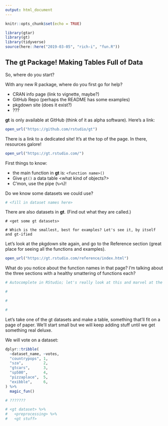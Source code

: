 ```yaml
---
output: html_document
---
```


```r
knitr::opts_chunk$set(echo = TRUE)

library(gtar)
library(gt)
library(tidyverse)
source(here::here("2019-03-05", "rich-i", "fun.R"))
```

## The **gt** Package! Making Tables Full of Data 

So, where do you start?

With any new R package, where do you first go for help?

- CRAN info page (link to vignette, maybe?)
- GitHub Repo (perhaps the README has some examples)
- pkgdown site (does it exist?)
- ???

**gt** is only available at GitHub (think of it as alpha software). Here's a link:

```r
open_url("https://github.com/rstudio/gt")
```

There is a link to a dedicated site! It's at the top of the page. In there, resources galore!

```r
open_url("https://gt.rstudio.com/")
```

First things to know:

- the main function in **gt** is: `<function name>()`
- Give `gt()` a data table <what kind of objects?>
- C'mon, use the pipe (`%>%`)!




Do we know some datasets we could use?

```r
# <fill in dataset names here>
```




There are also datasets in **gt**. (Find out what they are called.)

```gt
# <get some gt datasets>

# Which is the smallest, best for examples? Let's see it, by itself and gt-ified
```




Let's look at the pkgdown site again, and go to the Reference section (great place for seeing all the functions and examples).

```r
open_url("https://gt.rstudio.com/reference/index.html")
```




What do you notice about the function names in that page? I'm talking about the three sections with a healthy smattering of functions each? <Answer Here>

```r
# Autocomplete in RStudio; let's really look at this and marvel at the utility...

# 

# 

# 
```




Let's take one of the gt datasets and make a table, something that'll fit on a page of paper. We'll start small but we will keep adding stuff until we get something real deluxe.

We will vote on a dataset:

```r
dplyr::tribble(
  ~dataset_name, ~votes,
  "countrypops", 1,
  "sza",         2,
  "gtcars",      3,
  "sp500",       4,
  "pizzaplace",  5,
  "exibble",     6,
) %>%
  magic_fun()
```




```r
# ???????
```




```r
# <gt dataset> %>%
#   <preprocessing> %>%
#   <gt stuff>
```

